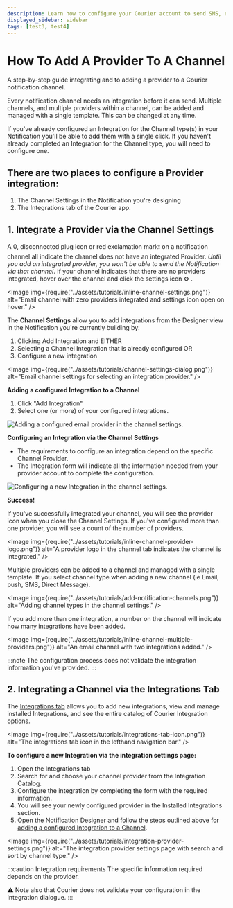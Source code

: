 ```yaml
---
description: Learn how to configure your Courier account to send SMS, email other kinds of messages.
displayed_sidebar: sidebar
tags: [test3, test4]
---
```



# How To Add A Provider To A Channel

A step-by-step guide integrating and to adding a provider to a Courier notification channel.

Every notification channel needs an integration before it can send. Multiple channels, and multiple providers within a channel, can be added and managed with a single template. This can be changed at any time.

If you've already configured an Integration for the Channel type(s) in your Notification you'll be able to add them with a single click. If you haven't already completed an Integration for the Channel type, you will need to configure one.

## There are two places to configure a Provider integration:

1. The Channel Settings in the Notification you're designing
2. The Integrations tab of the Courier app.

## 1. Integrate a Provider via the Channel Settings

A 0, disconnected plug icon or red exclamation mark❗️ on a notification channel all indicate the channel does not have an integrated Provider. _Until you add an integrated provider, you won't be able to send the Notification via that channel_. If your channel indicates that there are no providers integrated, hover over the channel and click the settings icon ⚙️ .

<Image
  img={require("../assets/tutorials/inline-channel-settings.png")}
  alt="Email channel with zero providers integrated and settings icon open on hover."
/>

The **Channel Settings** allow you to add integrations from the Designer view in the Notification you're currently building by:

1. Clicking Add Integration and EITHER
2. Selecting a Channel Integration that is already configured OR
3. Configure a new integration

<Image
  img={require("../assets/tutorials/channel-settings-dialog.png")}
  alt="Email channel settings for selecting an integration provider."
/>

**Adding a configured Integration to a Channel**

1. Click "Add Integration"
2. Select one (or more) of your configured integrations.

<GifWrapper width={1069} height={685} caption="Adding a configured email provider in the channel settings.">

![Adding a configured email provider in the channel settings.](../assets/tutorials/adding-configured-integrations.gif)

</GifWrapper>

**Configuring an Integration via the Channel Settings**

- The requirements to configure an integration depend on the specific Channel Provider.
- The Integration form will indicate all the information needed from your provider account to complete the configuration.

<GifWrapper width={1069} height={685} caption="Configuring a new Integration in the channel settings.">

![Configuring a new Integration in the channel settings.](../assets/tutorials/configuring-an-integration.gif)

</GifWrapper>

**Success!**

If you've successfully integrated your channel, you will see the provider icon when you close the Channel Settings. If you've configured more than one provider, you will see a count of the number of providers.

<Image
  img={require("../assets/tutorials/inline-channel-provider-logo.png")}
  alt="A provider logo in the channel tab indicates the channel is integrated."
/>

Multiple providers can be added to a channel and managed with a single template. If you select channel type when adding a new channel (ie Email, push, SMS, Direct Message).

<Image
  img={require("../assets/tutorials/add-notification-channels.png")}
  alt="Adding channel types in the channel settings."
/>

If you add more than one integration, a number on the channel will indicate how many integrations have been added.

<Image
  img={require("../assets/tutorials/inline-channel-multiple-providers.png")}
  alt="An email channel with two integrations added."
/>

:::note
The configuration process does not validate the integration information you've provided.
:::

## 2. Integrating a Channel via the Integrations Tab

The [Integrations tab](https://app.courier.com/integrations) allows you to add new integrations, view and manage installed Integrations, and see the entire catalog of Courier Integration options.

<Image
  img={require("../assets/tutorials/integrations-tab-icon.png")}
  alt="The integrations tab icon in the lefthand navigation bar."
/>

**To configure a new Integration via the integration settings page:**

1. Open the Integrations tab
2. Search for and choose your channel provider from the Integration Catalog.
3. Configure the integration by completing the form with the required information.
4. You will see your newly configured provider in the Installed Integrations section.
5. Open the Notification Designer and follow the steps outlined above for [adding a configured Integration to a Channel](#1-integrate-a-provider-via-the-channel-settings).

<Image
  img={require("../assets/tutorials/integration-provider-settings.png")}
  alt="The integration provider settings page with search and sort by channel type."
/>

:::caution Integration requirements
The specific information required depends on the provider.

⚠️ Note also that Courier does not validate your configuration in the Integration dialogue.
:::
